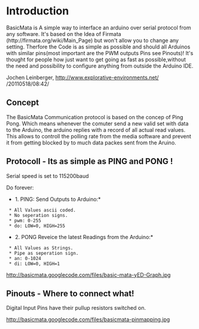 <wiki:toc max_depth="3" />

= Introduction =

BasicMata is A simple way to interface an arduino over serial protocol from any software. It's based on the Idea of Firmata (http://firmata.org/wiki/Main_Page) but won't allow you to change any setting. Therfore the Code is as simple as possible and should all Arduinos with similar pins(most important are the PWM outputs Pins see Pinouts)! It's thought for people how just want to get going as fast as possible,without the need and possibility to configure anything from outside the Arduino IDE.

Jochen Leinberger, http://www.explorative-environments.net/ 
/20110518/08:42/


== Concept ==

The BasicMata Communication protocol is based on the concep of Ping Pong. Which means whenever the comuter send a new valid set with data to the Arduino, the arduino replies with a record of all actual read values.
This allows to controll the polling rate from the media software and prevent it from getting blocked by to much data packes sent from the Aruino.

== Protocoll - Its as simple as PING and PONG ! ==

Serial speed is set to 115200baud
{{{Serial.begin(115200);}}}

Do forever:

*1. PING: Send Outputs to Arduino:*

{{{0x13 0x10 pwm00 pwm01 pwm02 pwm03 pwm04 pwm05 do0 do1 do2}}}

  * All Values ascii coded.
  * No seperation signs.
  * pwm: 0-255
  * do: LOW=0, HIGH=255

*2. PONG Reveice the latest Readings from the Arduino:*

{{{@ an00 | an01 | an02 | an03 | an04 | an05 | di00 | di01 | di02 0x13 0x10}}}

  * All Values as Strings.
  * Pipe as seperation sign.
  * an: 0-1024
  * di: LOW=0, HIGH=1
http://basicmata.googlecode.com/files/basic-mata-yED-Graph.jpg

== Pinouts - Where to connect what! ==

Digital Input Pins have their pullup resistors switched on.

http://basicmata.googlecode.com/files/basicmata-pinmapping.jpg